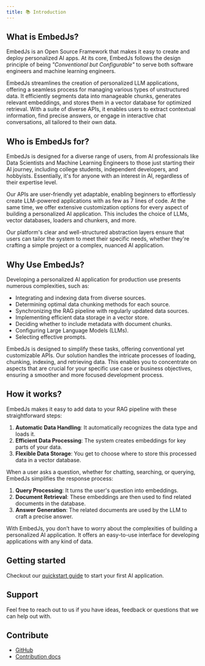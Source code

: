 ---
title: 📚 Introduction
---

## What is EmbedJs?

EmbedJs is an Open Source Framework that makes it easy to create and deploy personalized AI apps. At its core, EmbedJs follows the design principle of being _"Conventional but Configurable"_ to serve both software engineers and machine learning engineers.

EmbedJs streamlines the creation of personalized LLM applications, offering a seamless process for managing various types of unstructured data. It efficiently segments data into manageable chunks, generates relevant embeddings, and stores them in a vector database for optimized retrieval. With a suite of diverse APIs, it enables users to extract contextual information, find precise answers, or engage in interactive chat conversations, all tailored to their own data.

## Who is EmbedJs for?

EmbedJs is designed for a diverse range of users, from AI professionals like Data Scientists and Machine Learning Engineers to those just starting their AI journey, including college students, independent developers, and hobbyists. Essentially, it's for anyone with an interest in AI, regardless of their expertise level.

Our APIs are user-friendly yet adaptable, enabling beginners to effortlessly create LLM-powered applications with as few as 7 lines of code. At the same time, we offer extensive customization options for every aspect of building a personalized AI application. This includes the choice of LLMs, vector databases, loaders and chunkers, and more.

Our platform's clear and well-structured abstraction layers ensure that users can tailor the system to meet their specific needs, whether they're crafting a simple project or a complex, nuanced AI application.

## Why Use EmbedJs?

Developing a personalized AI application for production use presents numerous complexities, such as:

-   Integrating and indexing data from diverse sources.
-   Determining optimal data chunking methods for each source.
-   Synchronizing the RAG pipeline with regularly updated data sources.
-   Implementing efficient data storage in a vector store.
-   Deciding whether to include metadata with document chunks.
-   Configuring Large Language Models (LLMs).
-   Selecting effective prompts.

EmbedJs is designed to simplify these tasks, offering conventional yet customizable APIs. Our solution handles the intricate processes of loading, chunking, indexing, and retrieving data. This enables you to concentrate on aspects that are crucial for your specific use case or business objectives, ensuring a smoother and more focused development process.

## How it works?

EmbedJs makes it easy to add data to your RAG pipeline with these straightforward steps:

1. **Automatic Data Handling**: It automatically recognizes the data type and loads it.
2. **Efficient Data Processing**: The system creates embeddings for key parts of your data.
3. **Flexible Data Storage**: You get to choose where to store this processed data in a vector database.

When a user asks a question, whether for chatting, searching, or querying, EmbedJs simplifies the response process:

1. **Query Processing**: It turns the user's question into embeddings.
2. **Document Retrieval**: These embeddings are then used to find related documents in the database.
3. **Answer Generation**: The related documents are used by the LLM to craft a precise answer.

With EmbedJs, you don’t have to worry about the complexities of building a personalized AI application. It offers an easy-to-use interface for developing applications with any kind of data.

## Getting started

Checkout our [quickstart guide](/get-started/quickstart) to start your first AI application.

## Support

Feel free to reach out to us if you have ideas, feedback or questions that we can help out with.

<Snippet file="get-help.mdx" />

## Contribute

-   [GitHub](https://github.com/llm-tools/embedjs)
-   [Contribution docs](/contribution/dev)
